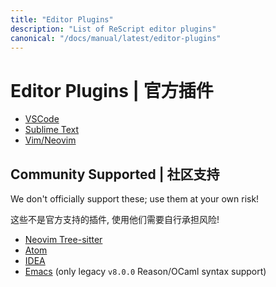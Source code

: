 ```yaml
---
title: "Editor Plugins"
description: "List of ReScript editor plugins"
canonical: "/docs/manual/latest/editor-plugins"
---
```


# Editor Plugins | 官方插件

- [VSCode](https://marketplace.visualstudio.com/items?itemName=chenglou92.rescript-vscode)
- [Sublime Text](https://github.com/reasonml-editor/sublime-reason)
- [Vim/Neovim](https://github.com/rescript-lang/vim-rescript)

## Community Supported | 社区支持

We don't officially support these; use them at your own risk!

这些不是官方支持的插件, 使用他们需要自行承担风险!

- [Neovim Tree-sitter](https://github.com/nkrkv/nvim-treesitter-rescript)
- [Atom](https://atom.io/packages/ide-rescript)
- [IDEA](https://github.com/reasonml-editor/reasonml-idea-plugin)
- [Emacs](https://github.com/reasonml-editor/reason-mode) (only legacy `v8.0.0` Reason/OCaml syntax support)
